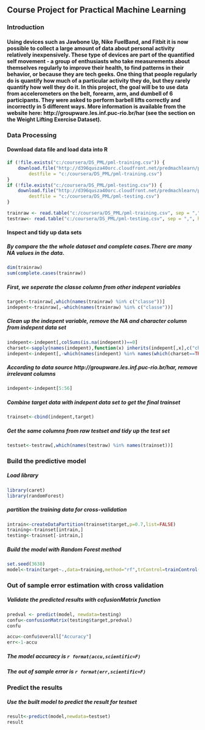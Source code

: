 ## Course Project for Practical Machine Learning

### Introduction

#### Using devices such as Jawbone Up, Nike FuelBand, and Fitbit it is now possible to collect a large amount of data about personal activity relatively inexpensively. These type of devices are part of the quantified self movement - a group of enthusiasts who take measurements about themselves regularly to improve their health, to find patterns in their behavior, or because they are tech geeks. One thing that people regularly do is quantify how much of a particular activity they do, but they rarely quantify how well they do it. In this project, the goal will be to use data from accelerometers on the belt, forearm, arm, and dumbell of 6 participants. They were asked to perform barbell lifts correctly and incorrectly in 5 different ways. More information is available from the website here: http://groupware.les.inf.puc-rio.br/har (see the section on the Weight Lifting Exercise Dataset).

### Data Processing

#### Download data file and load data into R 

```r
if (!file.exists("c:/coursera/DS_PML/pml-training.csv")) {
    download.file("http://d396qusza40orc.cloudfront.net/predmachlearn/pml-training.csv", 
        destfile = "c:/coursera/DS_PML/pml-training.csv")
}
if (!file.exists("c:/coursera/DS_PML/pml-testing.csv")) {
    download.file("http://d396qusza40orc.cloudfront.net/predmachlearn/pml-testing.csv", 
        destfile = "c:/coursera/DS_PML/pml-testing.csv")
}

trainraw <- read.table("c:/coursera/DS_PML/pml-training.csv", sep = ",", header=T, stringsAsFactors=F)
testraw<- read.table("c:/coursera/DS_PML/pml-testing.csv", sep = ",", header=T, stringsAsFactors=F)

```
#### Inspect and tidy up data sets 
##### By compare the the whole dataset and complete cases.There are many NA values in the data.  
```r
dim(trainraw)
sum(complete.cases(trainraw))
```
##### First, we seperate the classe column from other indepent variables
```r
target<-trainraw[,which(names(trainraw) %in% c("classe"))]
indepent<-trainraw[,-which(names(trainraw) %in% c("classe"))]
```
##### Clean up the indepent variable, remove the NA and character column from indepent data set
```r
indepent<-indepent[,colSums(is.na(indepent))==0]
charset<-sapply(names(indepent),function(x) inherits(indepent[,x],c("character")))
indepent<-indepent[,-which(names(indepent) %in% names(which(charset==TRUE)))]
```
##### According to data source http://groupware.les.inf.puc-rio.br/har, remove irrelevant columns
```r
indepent<-indepent[5:56]
```
##### Combine target data with indepent data set to get the final trainset
```r
trainset<-cbind(indepent,target)
```
##### Get the same columns from raw testset and tidy up the test set
```r
testset<-testraw[,which(names(testraw) %in% names(trainset))]
```

### Build the predictive model
##### Load library
```r
library(caret)
library(randomForest)
```
##### partition the training data for cross-validation
```r
intrain<-createDataPartition(trainset$target,p=0.7,list=FALSE)
training<-trainset[intrain,]
testing<-trainset[-intrain,]
```
##### Build the model with Random Forest method
```r
set.seed(3638)
model<-train(target~.,data=training,method="rf",trControl=trainControl(method="cv",number=4))
```
### Out of sample error estimation with cross validation
##### Validate the predicted results with cofusionMatrix function
```r
predval <- predict(model, newdata=testing)
confu<-confusionMatrix(testing$target,predval)
confu
```

```r
accu<-confu$overall["Accuracy"]
err<-1-accu
```
##### The model accuracy is `r format(accu,scientific=F)`
##### The out of sample error is `r format(err,scientific=F)`

### Predict the results
##### Use the built model to predict the result for testset
```r
result<-predict(model,newdata=testset)
result
```


